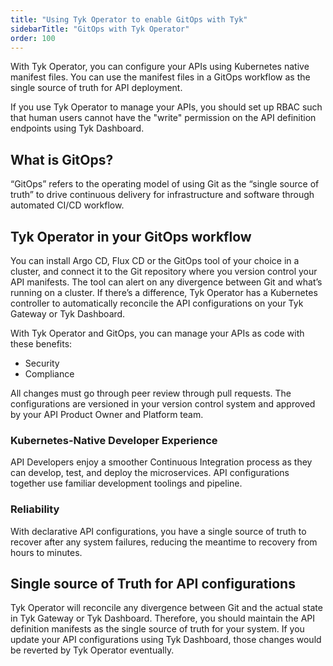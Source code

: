 ```yaml
---
title: "Using Tyk Operator to enable GitOps with Tyk"
sidebarTitle: "GitOps with Tyk Operator"
order: 100
---
```


With Tyk Operator, you can configure your APIs using Kubernetes native manifest files. You can use the manifest files in a GitOps workflow as the single source of truth for API deployment.


<Note>
If you use Tyk Operator to manage your APIs, you should set up RBAC such that human users cannot have the "write" permission on the API definition endpoints using Tyk Dashboard.
</Note>


## What is GitOps?
“GitOps” refers to the operating model of using Git as the “single source of truth” to drive continuous delivery for infrastructure and software through automated CI/CD workflow.

## Tyk Operator in your GitOps workflow
You can install Argo CD, Flux CD or the GitOps tool of your choice in a cluster, and connect it to the Git repository where you version control your API manifests. The tool can alert on any divergence between Git and what’s running on a cluster. If there’s a difference, Tyk Operator has a Kubernetes controller to automatically reconcile the API configurations on your Tyk Gateway or Tyk Dashboard. 

With Tyk Operator and GitOps, you can manage your APIs as code with these benefits:
- Security 
- Compliance

All changes must go through peer review through pull requests. The configurations are versioned in your version control system and approved by your API Product Owner and Platform team.

### Kubernetes-Native Developer Experience 
API Developers enjoy a smoother Continuous Integration process as they can develop, test, and deploy the microservices. API configurations together use familiar development toolings and pipeline.

### Reliability 
With declarative API configurations, you have a single source of truth to recover after any system failures, reducing the meantime to recovery from hours to minutes.

## Single source of Truth for API configurations
Tyk Operator will reconcile any divergence between Git and the actual state in Tyk Gateway or Tyk Dashboard. Therefore, you should maintain the API definition manifests as the single source of truth for your system. If you update your API configurations using Tyk Dashboard, those changes would be reverted by Tyk Operator eventually.
